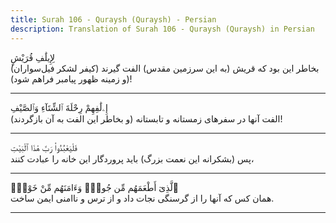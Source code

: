```yaml
---
title: Surah 106 - Quraysh (Quraysh) - Persian
description: Translation of Surah 106 - Quraysh (Quraysh) in Persian
---
```





<Aside type="quran" title="1">
لِإِيلَٰفِ قُرَيْشٍ
</Aside>

<Aside type="reference" title="1">
(کیفر لشکر فیل‌سواران) بخاطر این بود که قریش (به این سرزمین مقدس) الفت گیرند (و زمینه ظهور پیامبر فراهم شود)!
</Aside>

---

<Aside type="quran" title="2">
إِۦلَٰفِهِمْ رِحْلَةَ ٱلشِّتَآءِ وَٱلصَّيْفِ
</Aside>

<Aside type="reference" title="2">
الفت آنها در سفرهای زمستانه و تابستانه (و بخاطر این الفت به آن بازگردند)!
</Aside>

---

<Aside type="quran" title="3">
فَلْيَعْبُدُوا۟ رَبَّ هَٰذَا ٱلْبَيْتِ
</Aside>

<Aside type="reference" title="3">
پس (بشکرانه این نعمت بزرگ) باید پروردگار این خانه را عبادت کنند،
</Aside>

---

<Aside type="quran" title="4">
ٱلَّذِىٓ أَطْعَمَهُم مِّن جُوعٍۢ وَءَامَنَهُم مِّنْ خَوْفٍۭ
</Aside>

<Aside type="reference" title="4">
همان کس که آنها را از گرسنگی نجات داد و از ترس و ناامنی ایمن ساخت.
</Aside>

---
